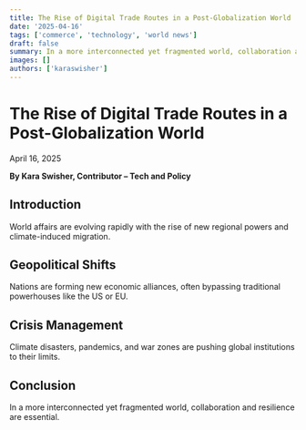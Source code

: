 ```yaml
---
title: The Rise of Digital Trade Routes in a Post-Globalization World
date: '2025-04-16'
tags: ['commerce', 'technology', 'world news']
draft: false
summary: In a more interconnected yet fragmented world, collaboration and resilience are essential.
images: []
authors: ['karaswisher']
---
```


# The Rise of Digital Trade Routes in a Post-Globalization World

April 16, 2025

**By Kara Swisher, Contributor – Tech and Policy**

## Introduction

World affairs are evolving rapidly with the rise of new regional powers and climate-induced migration.

## Geopolitical Shifts

Nations are forming new economic alliances, often bypassing traditional powerhouses like the US or EU.

## Crisis Management

Climate disasters, pandemics, and war zones are pushing global institutions to their limits.

## Conclusion

In a more interconnected yet fragmented world, collaboration and resilience are essential.
